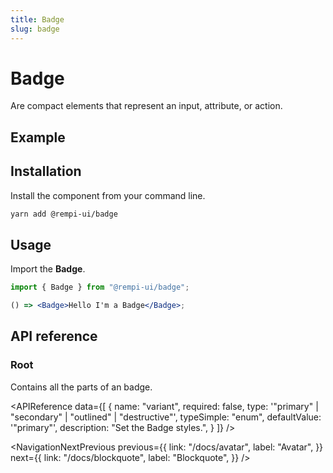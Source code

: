 ```yaml
---
title: Badge
slug: badge
---
```


# Badge

<Description>Are compact elements that represent an input, attribute, or action.</Description>

## Example

<PreviewComponent name="badge" />

## Installation

Install the component from your command line.

```bash
yarn add @rempi-ui/badge
```

## Usage

Import the <strong>Badge</strong>.

```jsx
import { Badge } from "@rempi-ui/badge";

() => <Badge>Hello I'm a Badge</Badge>;
```

## API reference

### Root

Contains all the parts of an badge.

<APIReference
  data={[
    {
      name: "variant",
      required: false,
      type: '"primary" | "secondary" | "outlined" | "destructive"',
      typeSimple: "enum",
      defaultValue: '"primary"',
      description: "Set the Badge styles.",
    }
  ]}
/>

<NavigationNextPrevious
  previous={{
    link: "/docs/avatar",
    label: "Avatar",
  }}
  next={{
    link: "/docs/blockquote",
    label: "Blockquote",
  }}
/>
